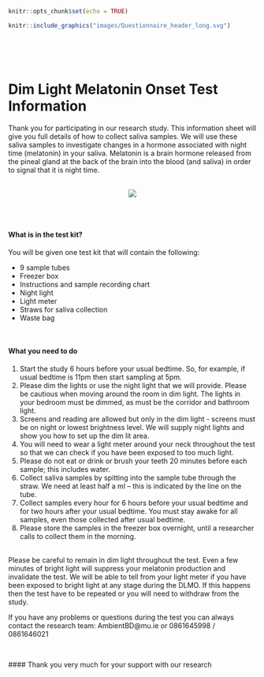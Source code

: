
```r
knitr::opts_chunk$set(echo = TRUE)
```


```r
knitr::include_graphics("images/Questionnaire_header_long.svg")
```

<br><br> <br><!-- Add two line breaks -->
 


#  Dim Light Melatonin Onset Test Information
Thank you for participating in our research study.  This information sheet will give you full details of how to collect saliva samples.  We will use these saliva samples to investigate changes in a hormone associated with night time (melatonin) in your saliva.  Melatonin is a brain hormone released from the pineal gland at the back of the brain into the blood (and saliva) in order to signal that it is night time.  
&nbsp;  

<center>  
![](images/melatonin.svg)  
</center>  

<br>
<br>  
  
  
####  What is in the test kit?  
You will be given one test kit that will contain the following:

* 9 sample tubes
* Freezer box
* Instructions and sample recording chart
* Night light
* Light meter
* Straws for saliva collection
* Waste bag 

&nbsp;  

####  What you need to do  

1. Start the study 6 hours before your usual bedtime. So, for example, if usual bedtime is 11pm then start sampling at 5pm.  
2.	Please dim the lights or use the night light that we will provide. Please be cautious when moving around the room in dim light.  The lights in your bedroom must be dimmed, as must be the corridor and bathroom light.
3.  Screens and reading are allowed but only in the dim light - screens must be on night or lowest brightness level.  We will supply night lights and show you how to set up the dim lit area.
4.	 You will need to wear a light meter around your neck throughout the test so that we can check if you have been exposed to too much light.  
5.	Please do not eat or drink or brush your teeth 20 minutes before each sample; this includes water.  
6.  Collect saliva samples by spitting into the sample tube through the straw.  We need at least half a ml – this is indicated by the line on the tube.
7.	 Collect samples every hour for 6 hours before your usual bedtime and for two hours after your usual bedtime.  You must stay awake for all samples, even those collected after usual bedtime.
8.	Please store the samples in the freezer box overnight, until a researcher calls to collect them in the morning.  
&nbsp;  

Please be careful to remain in dim light throughout the test.  Even a few minutes of bright light will suppress your melatonin production and invalidate the test.  We will be able to tell from your light meter if you have been exposed to bright light at any stage during the DLMO.  If this happens then the test have to be repeated or you will need to withdraw from the study.  

If you have any problems or questions during the test you can always contact the research team: 
AmbientBD@mu.ie  or 0861645998 / 0861646021  

&nbsp;  


<div align="center">  

####  Thank you very much for your support with our research </div>
       
